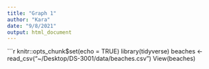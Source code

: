 ```yaml
---
title: "Graph 1"
author: "Kara"
date: "9/8/2021"
output: html_document
---
```


```r
knitr::opts_chunk$set(echo = TRUE)
library(tidyverse)
beaches <- read_csv("~/Desktop/DS-3001/data/beaches.csv")
View(beaches)
